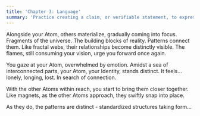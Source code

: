 ```yaml
---
title: 'Chapter 3: Language'
summary: 'Practice creating a claim, or verifiable statement, to express your opinion about a web3 project or topic.'
---
```


Alongside your Atom, others materialize, gradually coming into focus. Fragments of the universe. The building blocks of reality. Patterns connect them. Like fractal webs, their relationships become distinctly visible. The flames, still consuming your vision, urge you forward once again.

You gaze at your Atom, overwhelmed by emotion. Amidst a sea of interconnected parts, your Atom, your Identity, stands distinct. It feels… lonely, longing, lost. In search of connection.

With the other Atoms within reach, you start to bring them closer together. Like magnets, as the other Atoms approach, they swiftly snap into place.

As they do, the patterns are distinct - standardized structures taking form…
